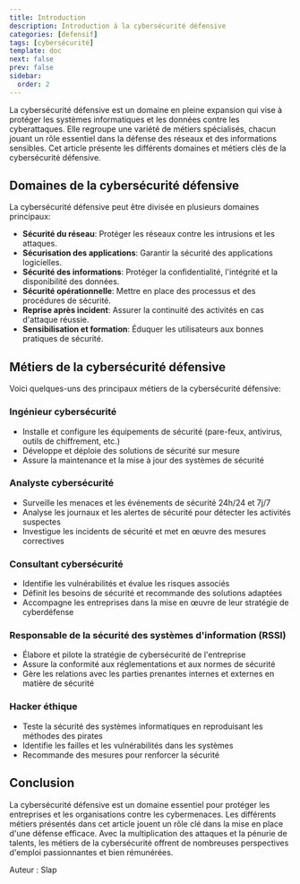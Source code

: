 ```yaml
---
title: Introduction
description: Introduction à la cybersécurité défensive
categories: [defensif]
tags: [cybersécurité]
template: doc
next: false
prev: false
sidebar:
  order: 2
---
```


La cybersécurité défensive est un domaine en pleine expansion qui vise à protéger les systèmes informatiques et les données contre les cyberattaques. Elle regroupe une variété de métiers spécialisés, chacun jouant un rôle essentiel dans la défense des réseaux et des informations sensibles. Cet article présente les différents domaines et métiers clés de la cybersécurité défensive.

## Domaines de la cybersécurité défensive

La cybersécurité défensive peut être divisée en plusieurs domaines principaux:

- **Sécurité du réseau**: Protéger les réseaux contre les intrusions et les attaques.
- **Sécurisation des applications**: Garantir la sécurité des applications logicielles.
- **Sécurité des informations**: Protéger la confidentialité, l'intégrité et la disponibilité des données.
- **Sécurité opérationnelle**: Mettre en place des processus et des procédures de sécurité.
- **Reprise après incident**: Assurer la continuité des activités en cas d'attaque réussie.
- **Sensibilisation et formation**: Éduquer les utilisateurs aux bonnes pratiques de sécurité.

## Métiers de la cybersécurité défensive

Voici quelques-uns des principaux métiers de la cybersécurité défensive:

### Ingénieur cybersécurité

- Installe et configure les équipements de sécurité (pare-feux, antivirus, outils de chiffrement, etc.)
- Développe et déploie des solutions de sécurité sur mesure
- Assure la maintenance et la mise à jour des systèmes de sécurité

### Analyste cybersécurité

- Surveille les menaces et les événements de sécurité 24h/24 et 7j/7
- Analyse les journaux et les alertes de sécurité pour détecter les activités suspectes
- Investigue les incidents de sécurité et met en œuvre des mesures correctives

### Consultant cybersécurité

- Identifie les vulnérabilités et évalue les risques associés
- Définit les besoins de sécurité et recommande des solutions adaptées
- Accompagne les entreprises dans la mise en œuvre de leur stratégie de cyberdéfense

### Responsable de la sécurité des systèmes d'information (RSSI)

- Élabore et pilote la stratégie de cybersécurité de l'entreprise
- Assure la conformité aux réglementations et aux normes de sécurité
- Gère les relations avec les parties prenantes internes et externes en matière de sécurité

### Hacker éthique

- Teste la sécurité des systèmes informatiques en reproduisant les méthodes des pirates
- Identifie les failles et les vulnérabilités dans les systèmes
- Recommande des mesures pour renforcer la sécurité

## Conclusion

La cybersécurité défensive est un domaine essentiel pour protéger les entreprises et les organisations contre les cybermenaces. Les différents métiers présentés dans cet article jouent un rôle clé dans la mise en place d'une défense efficace. Avec la multiplication des attaques et la pénurie de talents, les métiers de la cybersécurité offrent de nombreuses perspectives d'emploi passionnantes et bien rémunérées.

Auteur : Slap